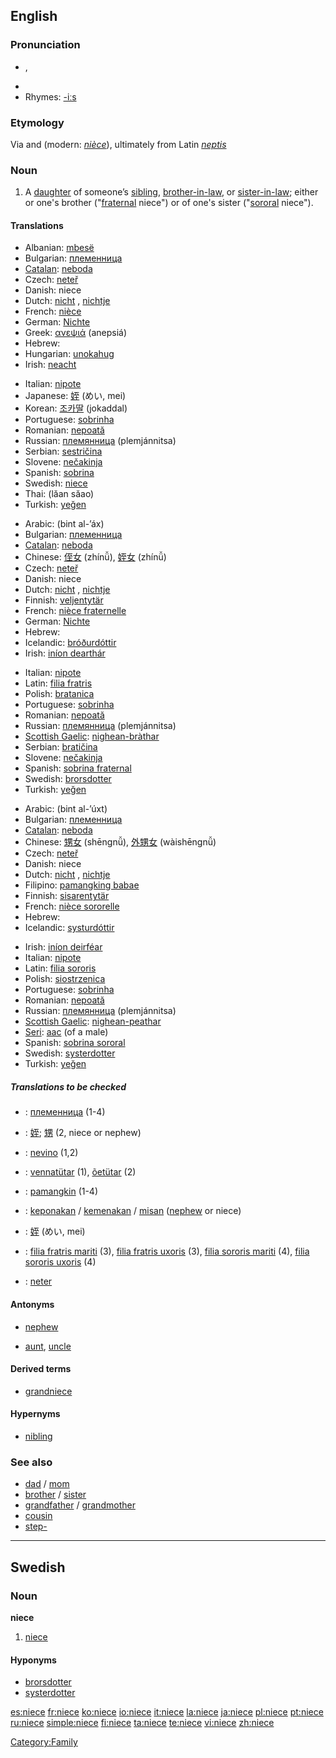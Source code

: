 {{see|nièce}}
==English==

===Pronunciation===
* {{IPA|/niːs/}}, {{SAMPA|/ni:s/}}
* {{audio|en-us-niece.ogg|Audio (US)}}
* Rhymes: [[Rhymes:English:-iːs|-iːs]]

===Etymology===
Via {{ME.}} and {{OF.}} (modern: ''[[nièce]]''), ultimately from Latin ''[[neptis]]''

===Noun===
{{en-noun}}

# A [[daughter]] of someone’s [[sibling]], [[brother-in-law]], or [[sister-in-law]]; either or one's brother ("[[fraternal]] niece") or of one's sister ("[[sororal]] niece").

<!--disputed.  Citations please, or mark what regions it is slang in.  # A male [[homosexual]] person. -->

====Translations====
{{trans-top|fraternal or sororal niece}}
* Albanian: [[mbesë]] {{f}}
* Bulgarian: [[племенница]] {{f}}
* [[Catalan]]: [[neboda]] {{f}}
* Czech: [[neteř]] {{f}}
* Danish: niece
* Dutch: [[nicht]] {{f}}, [[nichtje]] {{f}}
* French: [[nièce]] {{f}}
* German: [[Nichte]] {{f}}
* Greek: [[ανεψιά]] (anepsiá) {{f}}
* Hebrew: {{he-translation|אחיינית|akhyanít}} {{f}}
* Hungarian: [[unokahug]]
* Irish: [[neacht]] {{f}}
{{trans-mid}}
* Italian: [[nipote]]
* Japanese: [[姪]] (めい, mei)
* Korean: [[조카딸]] (jokaddal)
* Portuguese: [[sobrinha]] {{f}}
* Romanian: [[nepoată]] {{f}}
* Russian: [[племянница]] (plemjánnitsa) {{f}}
* Serbian: [[sestričina]] {{f}}
* Slovene: [[nečakinja]] {{f}}
* Spanish: [[sobrina]] {{f}}
* Swedish: [[niece#Swedish|niece]] {{c}}
* Thai: {{Thai|[[หลานสาว]]}} (lăan săao)
* Turkish: [[yeğen]]
{{trans-bottom}}

{{trans-top|fraternal niece}}
* Arabic: {{Arab|[[بنت الأخ]]}} (bint al-’áx) {{f}}
* Bulgarian: [[племенница]] {{f}}
* [[Catalan]]: [[neboda]] {{f}}
* Chinese: [[侄女]] (zhínǚ), [[姪女]] (zhínǚ)
* Czech: [[neteř]] {{f}}
* Danish: niece
* Dutch: [[nicht]] {{f}}, [[nichtje]] {{f}}
* Finnish: [[veljentytär]]
* French: [[nièce fraternelle]] {{f}}
* German: [[Nichte]] {{f}}
* Hebrew: {{he-translation|אחיינית|akhyanít}} {{f}}
* Icelandic: [[bróðurdóttir]] {{f}}
* Irish: [[iníon dearthár]] {{f}}
{{trans-mid}}
* Italian: [[nipote]]
* Latin: [[filia fratris]]
* Polish: [[bratanica]] {{f}}
* Portuguese: [[sobrinha]] {{f}}
* Romanian: [[nepoată]] {{f}}
* Russian: [[племянница]] (plemjánnitsa) {{f}}
* [[Scottish Gaelic]]: [[nighean-bràthar]] {{f}}
* Serbian: [[bratičina]] {{f}}
* Slovene: [[nečakinja]] {{f}}
* Spanish: [[sobrina fraternal]] {{f}}
* Swedish: [[brorsdotter]] {{c}}
* Turkish: [[yeğen]]
{{trans-bottom}}

{{trans-top|sororal niece}}
* Arabic: {{Arab|[[بنت الأخت]]}} (bint al-’úxt) {{f}}
* Bulgarian: [[племенница]] {{f}}
* [[Catalan]]: [[neboda]] {{f}}
* Chinese: [[甥女]] (shēngnǚ), [[外甥女]] (wàishēngnǚ)
* Czech: [[neteř]] {{f}}
* Danish: niece
* Dutch: [[nicht]] {{f}}, [[nichtje]] {{f}}
* Filipino: [[pamangking babae]]
* Finnish: [[sisarentytär]]
* French: [[nièce sororelle]] {{f}}
* Hebrew: {{he-translation|אחיינית|akhyanít}} {{f}}
* Icelandic: [[systurdóttir]] {{f}}
{{trans-mid}}
* Irish: [[iníon deirféar]] {{f}}
* Italian: [[nipote]]
* Latin: [[filia sororis]]
* Polish: [[siostrzenica]] {{f}}
* Portuguese: [[sobrinha]] {{f}}
* Romanian: [[nepoată]] {{f}}
* Russian: [[племянница]] (plemjánnitsa) {{f}}
* [[Scottish Gaelic]]: [[nighean-peathar]] {{f}}
* [[Seri]]: [[aac]] (of a male)
* Spanish: [[sobrina sororal]] {{f}}
* Swedish: [[systerdotter]] {{c}}
* Turkish: [[yeğen]]
{{trans-bottom}}

=====Translations to be checked=====
{{checktrans}}
* {{ttbc|Bulgarian}}: [[племенница]] {{f}} (1-4)
* {{ttbc|CJKV Characters}}: [[姪]]; [[甥]] (2, niece or nephew)
* {{ttbc|Esperanto}}: [[nevino]] (1,2)
* {{ttbc|Estonian}}: [[vennatütar]] (1), [[õetütar]] (2)
* {{ttbc|Filipino}}: [[pamangkin]] {{f}} (1-4)
* {{ttbc|Indonesian}}: [[keponakan]] / [[kemenakan]] / [[misan]] ([[nephew]] or niece)
* {{ttbc|Japanese}}: [[姪]] (めい, mei)
* {{ttbc|Latin}}: [[filia fratris mariti]] (3), [[filia fratris uxoris]] (3), [[filia sororis mariti]] (4), [[filia sororis uxoris]] (4)
* {{ttbc|Slovak}}: [[neter]] {{f}}

====Antonyms====
* {{italbrac|with regard to gender}} [[nephew]]
* {{italbrac|with regard to ancestry}} [[aunt]], [[uncle]]

====Derived terms====
* [[grandniece]]

====Hypernyms====
* [[nibling]]

===See also===
* [[dad]] / [[mom]]
* [[brother]] / [[sister]]
* [[grandfather]] / [[grandmother]]
* [[cousin]]
* [[step-]]

[[Category:Family]]

----

==Swedish==

===Noun===
{{sv-noun-reg-r-c}}
'''niece''' {{c}}

# [[niece#English|niece]]

====Hyponyms====
* [[brorsdotter]]
* [[systerdotter]]

[[es:niece]]
[[fr:niece]]
[[ko:niece]]
[[io:niece]]
[[it:niece]]
[[la:niece]]
[[ja:niece]]
[[pl:niece]]
[[pt:niece]]
[[ru:niece]]
[[simple:niece]]
[[fi:niece]]
[[ta:niece]]
[[te:niece]]
[[vi:niece]]
[[zh:niece]]